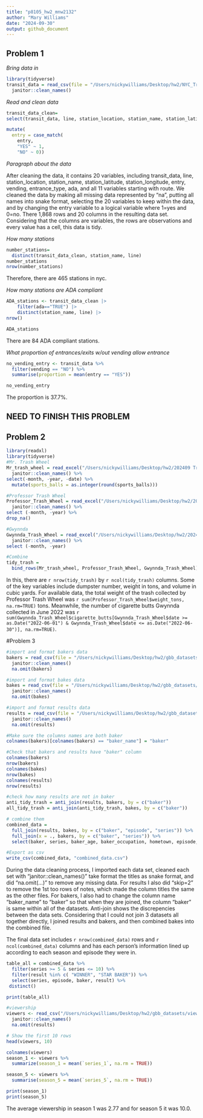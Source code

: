 ```yaml
---
title: "p8105_hw2_mnw2132"
author: "Mary Williams"
date: "2024-09-30"
output: github_document
---
```


## Problem 1

*Bring data in*
```r
library(tidyverse)
transit_data = read_csv(file = "/Users/nickywilliams/Desktop/hw2/NYC_Transit_Subway_Entrance_And_Exit_Data.csv", na=c(".","NA","")) %>%
  janitor::clean_names()
```
*Read and clean data *
```r
transit_data_clean=
select(transit_data, line, station_location, station_name, station_latitude,  station_longitude, starts_with("route"), entry, vending, entrance_type, ada) %>%

mutate(
  entry = case_match(
    entry,
    "YES" ~ 1,
    "NO" ~ 0))
```

*Paragraph about the data* 

After cleaning the data, it contains 20 variables, including transit_data, line, station_location, station_name, station_latitude,  station_longitude, entry, vending, entrance_type, ada, and all 11 variables starting with route. We cleaned the data by making all missing data represented by "na", putting all names into snake format, selecting the 20 variables to keep within the data, and by changing the entry variable to a logical variable where 1=yes and 0=no. There 1,868 rows and 20 columns in the resulting data set. Considering that the columns are variables, the rows are observations and every value has a cell, this data is tidy. 

*How many stations*
```r
number_stations=
  distinct(transit_data_clean, station_name, line)
number_stations
nrow(number_stations)
```
Therefore, there are 465 stations in nyc. 

*How many stations are ADA compliant*
```r
ADA_stations <- transit_data_clean |>
    filter(ada=="TRUE") |>
    distinct(station_name, line) |>
nrow()

ADA_stations
```
There are 84 ADA compliant stations. 

*What proportion of entrances/exits w/out vending allow entrance*
```r
no_vending_entry <- transit_data %>%
  filter(vending == "NO") %>%
  summarise(proportion = mean(entry == "YES"))

no_vending_entry

```
The proportion is 37.7%. 

## NEED TO FINISH THIS PROBLEM

## Problem 2
```r
library(readxl)
library(tidyverse)
#Mr. Trash Wheel
Mr_trash_wheel = read_excel("/Users/nickywilliams/Desktop/hw2/202409 Trash Wheel Collection Data.xlsx", sheet = "Mr. Trash Wheel") %>%
  janitor::clean_names() %>%
select(-month, -year, -date) %>%
  mutate(sports_balls = as.integer(round(sports_balls)))
```

```r
#Professor Trash Wheel
Professor_Trash_Wheel = read_excel("/Users/nickywilliams/Desktop/hw2/202409 Trash Wheel Collection Data.xlsx", sheet = "Professor Trash Wheel") %>%
  janitor::clean_names() %>%
select (-month, -year) %>%
drop_na()
```

```r
#Gwynnda
Gwynnda_Trash_Wheel = read_excel("/Users/nickywilliams/Desktop/hw2/202409 Trash Wheel Collection Data.xlsx", sheet = "Gwynnda Trash Wheel") %>%
  janitor::clean_names() %>%
select (-month, -year) 
```

```r
#Combine
tidy_trash =
  bind_rows(Mr_trash_wheel, Professor_Trash_Wheel, Gwynnda_Trash_Wheel)
```

In this, there are `r nrow(tidy_trash)` by `r ncol(tidy_trash)` columns. Some of the key variables include dumpster number, weight in tons, and volume in cubic yards. For available data, the total weight of the trash collected by Professor Trash Wheel was `r sum(Professor_Trash_Wheel$weight_tons, na.rm=TRUE)` tons. Meanwhile, the number of cigarette butts Gwynnda collected in June 2022 was `r sum(Gwynnda_Trash_Wheel$cigarette_butts[Gwynnda_Trash_Wheel$date >= as.Date("2022-06-01") & Gwynnda_Trash_Wheel$date <= as.Date("2022-06-30")], na.rm=TRUE)`.

#Problem 3
```r
#import and format bakers data
bakers = read_csv(file = "/Users/nickywilliams/Desktop/hw2/gbb_datasets/bakers.csv") %>%
  janitor::clean_names()
  na.omit(bakers)
```

```r
#import and format bakes data
bakes = read_csv(file = "/Users/nickywilliams/Desktop/hw2/gbb_datasets/bakes.csv") %>%
  janitor::clean_names()
  na.omit(bakes)
```

```r
#import and format results data 
results = read_csv(file = "/Users/nickywilliams/Desktop/hw2/gbb_datasets/results.csv", skip=2) %>%
  janitor::clean_names()
  na.omit(results)
```

```r
#Make sure the columns names are both baker
colnames(bakers)[colnames(bakers) == "baker_name"] = "baker"

#Check that bakers and results have "baker" column
colnames(bakers)
nrow(bakers)
colnames(bakes)
nrow(bakes)
colnames(results)
nrow(results)

#check how many results are not in baker 
anti_tidy_trash = anti_join(results, bakers, by = c("baker"))
all_tidy_trash = anti_join(anti_tidy_trash, bakes, by = c("baker"))
```

```r
# combine them 
combined_data = 
  full_join(results, bakes, by = c("baker", "episode", "series")) %>%
  full_join(x = ., bakers, by = c("baker", "series")) %>%
  select(baker, series, baker_age, baker_occupation, hometown, episode, signature_bake, show_stopper, technical, result)
```

```r
#Export as csv
write_csv(combined_data, "combined_data.csv")
```

During the data cleaning process, I imported each data set, cleaned each set with "janitor::clean_names()" take format the titles as snake format, and did "na.omit(...)" to remove any missing data. For results I also did "skip=2" to remove the 1st too rows of notes, which made the column titles the same as the other files. For bakers, I also had to change the column name "baker_name" to "baker" so that when they are joined, the column "baker" is same within all of the datasets. Anti-join shows the discrepencies between the data sets. Considering that I could not join 3 datasets all together directly, I joined results and bakers, and then combined bakes into the combined file. 

The final data set includes `r nrow(combined_data)` rows and `r ncol(combined_data)` columns and has each person's information lined up according to each season and episode they were in. 

```r
table_all = combined_data %>%
  filter(series >= 5 & series <= 10) %>%
  filter(result %in% c( "WINNER", "STAR BAKER")) %>%
  select(series, episode, baker, result) %>%
 distinct()
```

```r
print(table_all)
```

```r
#viewership
viewers <- read_csv("/Users/nickywilliams/Desktop/hw2/gbb_datasets/viewers.csv") %>%
  janitor::clean_names()
  na.omit(results)

# Show the first 10 rows
head(viewers, 10)

colnames(viewers)
season_1 <- viewers %>%
  summarize(season_1 = mean(`series_1`, na.rm = TRUE))

season_5 <- viewers %>%
  summarise(season_5 = mean(`series_5`, na.rm = TRUE))

print(season_1)
print(season_5)
```

The average viewership in season 1 was 2.77 and for season 5 it was 10.0. 
